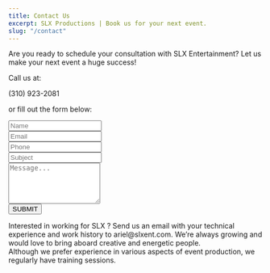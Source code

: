 ```yaml
---
title: Contact Us
excerpt: SLX Productions | Book us for your next event.
slug: "/contact"
---
```


<Block src="inner-hero" heading="Contact Us" image="url('https://res.cloudinary.com/slxent/image/upload/v1605219467/Portfolio/contact_e06cdz.webp')" image="url('https://res.cloudinary.com/slxent/image/upload/v1605219467/Portfolio/contact_vhc6vc.jpg')" />

<Section py="8|12|16|24">
  <Container width="50vw">
      <Div>
        <P fontSize="s|m|2xl" mb="12">
          Are you ready to schedule your consultation with SLX Entertainment? Let us make your next event a huge success!
        </P>
        <Div textAlign="center" mb="12">
          <P>Call us at:</P>
          <Link href="tel:+13109232081" fontWeight="semibold" fontSize="48px" color="black" textAlign="center">(310) 923-2081</Link>
          <P>or fill out the form below:</P>
        </Div>
      </Div>
    <Container>
      <Form action="https://getform.io/f/ba76a99f-4325-4fae-945f-d37bf894745c" method="POST">
        <Div mb="4">
          <Input p="4" type="text" name="name" placeholder="Name" />
        </Div>
        <Div display="inline-flex" align-content="space-between">
          <Div mb="4">
            <Input p="4" type="email" name="email" placeholder="Email" />
          </Div>
          <Div mb="4">
            <Input p="4" type="phone" name="phone" placeholder="Phone" />
          </Div>
          <Div mb="4">
            <Input p="4" type="subject" name="subject" placeholder="Subject" />
          </Div>
        </Div>
        <Div mb="4">
          <Textarea rows="5" type="text" name="text" placeholder="Message..."></Textarea>
        </Div>
        <Div>
          <Button type="submit" variant="primary">SUBMIT</Button>
        </Div>
      </Form>
    </Container>
    <Container>
      <Div mt="12">
        <P>
        Interested in working for SLX ? Send us an email with your technical experience and work history to ariel@slxent.com. We’re always growing and would love to bring aboard creative and energetic people.
        <Br />
        Although we prefer experience in various aspects of event production, we regularly have training sessions.
        </P>
    </Div>
    </Container>
  </Container>
</Section>
